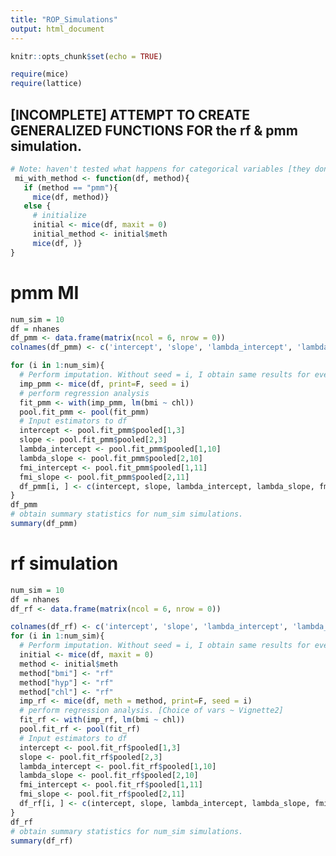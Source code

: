 ```yaml
---
title: "ROP_Simulations"
output: html_document
---
```


```r
knitr::opts_chunk$set(echo = TRUE)
```


```r
require(mice)
require(lattice)

```
## [INCOMPLETE] ATTEMPT TO CREATE GENERALIZED FUNCTIONS FOR the rf & pmm simulation.
```r
# Note: haven't tested what happens for categorical variables [they don't use pmm as default]
 mi_with_method <- function(df, method){
   if (method == "pmm"){
     mice(df, method)}
   else {
     # initialize
     initial <- mice(df, maxit = 0)
     initial_method <- initial$meth
     mice(df, )}
}
```
# pmm MI
```r
num_sim = 10
df = nhanes
df_pmm <- data.frame(matrix(ncol = 6, nrow = 0))
colnames(df_pmm) <- c('intercept', 'slope', 'lambda_intercept', 'lambda_slope', 'fmi_intercept', 'fmi_slope')

for (i in 1:num_sim){
  # Perform imputation. Without seed = i, I obtain same results for every single iteration of for loop.
  imp_pmm <- mice(df, print=F, seed = i)
  # perform regression analysis
  fit_pmm <- with(imp_pmm, lm(bmi ~ chl))
  pool.fit_pmm <- pool(fit_pmm)
  # Input estimators to df
  intercept <- pool.fit_pmm$pooled[1,3]
  slope <- pool.fit_pmm$pooled[2,3]
  lambda_intercept <- pool.fit_pmm$pooled[1,10]
  lambda_slope <- pool.fit_pmm$pooled[2,10]
  fmi_intercept <- pool.fit_pmm$pooled[1,11]
  fmi_slope <- pool.fit_pmm$pooled[2,11]
  df_pmm[i, ] <- c(intercept, slope, lambda_intercept, lambda_slope, fmi_intercept, fmi_slope)
}
df_pmm
# obtain summary statistics for num_sim simulations.
summary(df_pmm)

```



# rf simulation
```r
num_sim = 10
df = nhanes
df_rf <- data.frame(matrix(ncol = 6, nrow = 0))

colnames(df_rf) <- c('intercept', 'slope', 'lambda_intercept', 'lambda_slope', 'fmi_intercept', 'fmi_slope')
for (i in 1:num_sim){
  # Perform imputation. Without seed = i, I obtain same results for every single iteration of for loop.
  initial <- mice(df, maxit = 0)
  method <- initial$meth
  method["bmi"] <- "rf"
  method["hyp"] <- "rf"
  method["chl"] <- "rf"
  imp_rf <- mice(df, meth = method, print=F, seed = i)
  # perform regression analysis. [Choice of vars ~ Vignette2]
  fit_rf <- with(imp_rf, lm(bmi ~ chl))
  pool.fit_rf <- pool(fit_rf)
  # Input estimators to df
  intercept <- pool.fit_rf$pooled[1,3]
  slope <- pool.fit_rf$pooled[2,3]
  lambda_intercept <- pool.fit_rf$pooled[1,10]
  lambda_slope <- pool.fit_rf$pooled[2,10]
  fmi_intercept <- pool.fit_rf$pooled[1,11]
  fmi_slope <- pool.fit_rf$pooled[2,11]
  df_rf[i, ] <- c(intercept, slope, lambda_intercept, lambda_slope, fmi_intercept, fmi_slope)
}
df_rf
# obtain summary statistics for num_sim simulations.
summary(df_rf)
```

